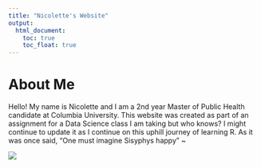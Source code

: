 ```yaml
---
title: "Nicolette's Website"
output: 
  html_document:
    toc: true
    toc_float: true
---
```


# About Me
Hello! My name is Nicolette and I am a 2nd year Master of Public Health candidate at Columbia University. This website was created as part of an assignment for a Data Science class I am taking but who knows? I might continue to update it as I continue on this uphill journey of learning R. As it was once said, "One must imagine Sisyphys happy" ~



![](https://drmowinckels.io/blog/2019/why-rstudio-conf-is-the-best-conference-experience-i-have-had/index_files/figure-html/unnamed-chunk-1-1.png)



